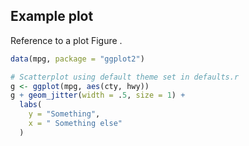 \lipsum[1-2]

## Example plot

Reference to a plot Figure \ref{fig:plot}.

\lipsum[1-1]

```r
data(mpg, package = "ggplot2")

# Scatterplot using default theme set in defaults.r
g <- ggplot(mpg, aes(cty, hwy))
g + geom_jitter(width = .5, size = 1) +
  labs(
    y = "Something",
    x = " Something else"
  )
```

\lipsum
